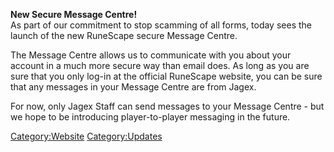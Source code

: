{{Update|date = 6 March 2003}}
'''New Secure Message Centre!'''<br>
As part of our commitment to stop scamming of all forms, today sees the launch of the new RuneScape secure Message Centre.

The Message Centre allows us to communicate with you about your account in a much more secure way than email does. As long as you are sure that you only log-in at the official RuneScape website, you can be sure that any messages in your Message Centre are from Jagex.

For now, only Jagex Staff can send messages to your Message Centre - but we hope to be introducing player-to-player messaging in the future.
[[Category:Website]]
[[Category:Updates]]
